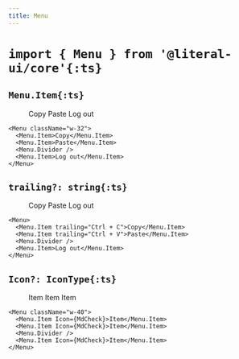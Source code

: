 ```yaml
---
title: Menu
---
```




# `import { Menu } from '@literal-ui/core'{:ts}`

## `Menu.Item{:ts}`

<Demo>
  <Menu className="w-32">
    <Menu.Item>Copy</Menu.Item>
    <Menu.Item>Paste</Menu.Item>
    <Menu.Divider />
    <Menu.Item>Log out</Menu.Item>
  </Menu>
</Demo>

```tsx
<Menu className="w-32">
  <Menu.Item>Copy</Menu.Item>
  <Menu.Item>Paste</Menu.Item>
  <Menu.Divider />
  <Menu.Item>Log out</Menu.Item>
</Menu>
```

## `trailing?: string{:ts}`

<Demo>
  <Menu>
    <Menu.Item trailing="Ctrl + C">Copy</Menu.Item>
    <Menu.Item trailing="Ctrl + V">Paste</Menu.Item>
    <Menu.Divider />
    <Menu.Item>Log out</Menu.Item>
  </Menu>
</Demo>

```tsx
<Menu>
  <Menu.Item trailing="Ctrl + C">Copy</Menu.Item>
  <Menu.Item trailing="Ctrl + V">Paste</Menu.Item>
  <Menu.Divider />
  <Menu.Item>Log out</Menu.Item>
</Menu>
```

## `Icon?: IconType{:ts}`

<Demo>
  <Menu className="w-40">
    <Menu.Item Icon={MdCheck}>Item</Menu.Item>
    <Menu.Item Icon={MdCheck}>Item</Menu.Item>
    <Menu.Divider />
    <Menu.Item Icon={MdCheck}>Item</Menu.Item>
  </Menu>
</Demo>

```tsx
<Menu className="w-40">
  <Menu.Item Icon={MdCheck}>Item</Menu.Item>
  <Menu.Item Icon={MdCheck}>Item</Menu.Item>
  <Menu.Divider />
  <Menu.Item Icon={MdCheck}>Item</Menu.Item>
</Menu>
```
